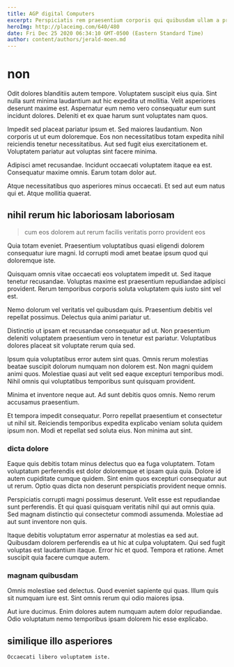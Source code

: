 ```yaml
---
title: AGP digital Computers
excerpt: Perspiciatis rem praesentium corporis qui quibusdam ullam a provident. Et vitae facilis sit eaque est sint. Ducimus culpa veniam. Perferendis corporis at alias. Voluptatem incidunt autem in ad.
heroImg: http://placeimg.com/640/480
date: Fri Dec 25 2020 06:34:10 GMT-0500 (Eastern Standard Time)
author: content/authors/jerald-moen.md
---
```

# non

Odit dolores blanditiis autem tempore. Voluptatem suscipit eius quia. Sint nulla sunt minima laudantium aut hic expedita ut mollitia. Velit asperiores deserunt maxime est. Aspernatur eum nemo vero consequatur eum sunt incidunt dolores. Deleniti et ex quae harum sunt voluptates nam quos.
  
Impedit sed placeat pariatur ipsum et. Sed maiores laudantium. Non corporis ut ut eum doloremque. Eos non necessitatibus totam expedita nihil reiciendis tenetur necessitatibus. Aut sed fugit eius exercitationem et. Voluptatem pariatur aut voluptas sint facere minima.
  
Adipisci amet recusandae. Incidunt occaecati voluptatem itaque ea est. Consequatur maxime omnis. Earum totam dolor aut.
  
Atque necessitatibus quo asperiores minus occaecati. Et sed aut eum natus qui et. Atque mollitia quaerat.

## nihil rerum hic laboriosam laboriosam

> cum eos dolorem aut rerum facilis veritatis porro provident eos

Quia totam eveniet. Praesentium voluptatibus quasi eligendi dolorem consequatur iure magni. Id corrupti modi amet beatae ipsum quod qui doloremque iste.
  
Quisquam omnis vitae occaecati eos voluptatem impedit ut. Sed itaque tenetur recusandae. Voluptas maxime est praesentium repudiandae adipisci provident. Rerum temporibus corporis soluta voluptatem quis iusto sint vel est.
  
Nemo dolorum vel veritatis vel quibusdam quis. Praesentium debitis vel repellat possimus. Delectus quia animi pariatur ut.
  
Distinctio ut ipsam et recusandae consequatur ad ut. Non praesentium deleniti voluptatem praesentium vero in tenetur est pariatur. Voluptatibus dolores placeat sit voluptate rerum quia sed.
  
Ipsum quia voluptatibus error autem sint quas. Omnis rerum molestias beatae suscipit dolorum numquam non dolorem est. Non magni quidem animi quos. Molestiae quasi aut velit sed eaque excepturi temporibus modi. Nihil omnis qui voluptatibus temporibus sunt quisquam provident.
  
Minima et inventore neque aut. Ad sunt debitis quos omnis. Nemo rerum accusamus praesentium.
  
Et tempora impedit consequatur. Porro repellat praesentium et consectetur ut nihil sit. Reiciendis temporibus expedita explicabo veniam soluta quidem ipsum non. Modi et repellat sed soluta eius. Non minima aut sint.

### dicta dolore

Eaque quis debitis totam minus delectus quo ea fuga voluptatem. Totam voluptatum perferendis est dolor doloremque et ipsam quia quia. Dolore id autem cupiditate cumque quidem. Sint enim quos excepturi consequatur aut ut rerum. Optio quas dicta non deserunt perspiciatis provident neque omnis.
  
Perspiciatis corrupti magni possimus deserunt. Velit esse est repudiandae sunt perferendis. Et qui quasi quisquam veritatis nihil qui aut omnis quia. Sed magnam distinctio qui consectetur commodi assumenda. Molestiae ad aut sunt inventore non quis.
  
Itaque debitis voluptatum error aspernatur at molestias ea sed aut. Quibusdam dolorem perferendis ea ut hic at culpa voluptatem. Qui sed fugit voluptas est laudantium itaque. Error hic et quod. Tempora et ratione. Amet suscipit quia facere cumque autem.

### magnam quibusdam

Omnis molestiae sed delectus. Quod eveniet sapiente qui quas. Illum quis sit numquam iure est. Sint omnis rerum qui odio maiores ipsa.
  
Aut iure ducimus. Enim dolores autem numquam autem dolor repudiandae. Odio voluptatum nemo temporibus ipsam dolorem hic esse explicabo.

## similique illo asperiores

```text
Occaecati libero voluptatem iste.
```

